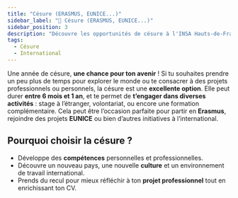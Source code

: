 ```yaml
---
title: "Césure (ERASMUS, EUNICE...)"
sidebar_label: "🧳 Césure (ERASMUS, EUNICE...)"
sidebar_position: 3
description: "Découvre les opportunités de césure à l'INSA Hauts-de-France : stages, volontariat, Erasmus, EUNICE et plus !"
tags:
  - Césure
  - International
---
```


Une année de césure, **une chance pour ton avenir** ! Si tu souhaites prendre un peu plus de temps pour explorer le monde ou te consacrer à des projets professionnels ou personnels, la césure est une **excellente option**. Elle peut durer **entre 6 mois et 1 an**, et te permet de **t’engager dans diverses activités** : stage à l’étranger, volontariat, ou encore une formation complémentaire. Cela peut être l’occasion parfaite pour partir en **Erasmus**, rejoindre des projets **EUNICE** ou bien d’autres initiatives à l’international.

## Pourquoi choisir la césure ?

- Développe des **compétences** personnelles et professionnelles.
- Découvre un nouveau pays, une nouvelle **culture** et un environnement de travail international.
- Prends du recul pour mieux réfléchir à ton **projet professionnel** tout en enrichissant ton CV.